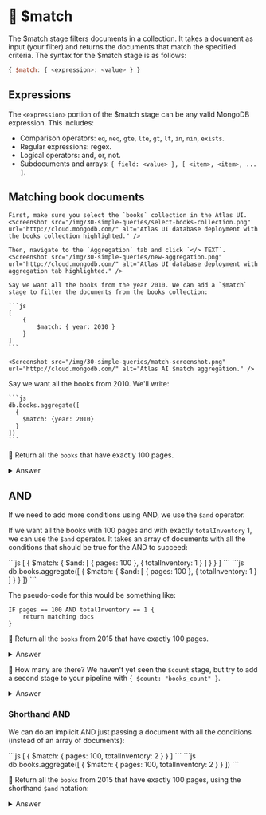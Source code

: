 
# 👐 $match

The [$match](https://www.mongodb.com/docs/manual/reference/operator/aggregation/match/) stage filters documents in a collection. It takes a document as input (your filter) and returns the documents that match the specified criteria. The syntax for the $match stage is as follows:

```js
{ $match: { <expression>: <value> } }
```

## Expressions

The `<expression>` portion of the $match stage can be any valid MongoDB expression. This includes:

* Comparison operators: `eq`, `neq`, `gte`, `lte`, `gt`, `lt`, `in`, `nin`, `exists`.
* Regular expressions: regex.
* Logical operators: and, or, not.
* Subdocuments and arrays: `{ field: <value> }, [ <item>, <item>, ... ]`.

## Matching book documents

<Tabs groupId="aggregations">
  <TabItem value="atlas" label="Atlas UI">

    First, make sure you select the `books` collection in the Atlas UI. 
    <Screenshot src="/img/30-simple-queries/select-books-collection.png" url="http://cloud.mongodb.com/" alt="Atlas UI database deployment with the books collection highlighted." />

    Then, navigate to the `Aggregation` tab and click `</> TEXT`.
    <Screenshot src="/img/30-simple-queries/new-aggregation.png" url="http://cloud.mongodb.com/" alt="Atlas UI database deployment with aggregation tab highlighted." />

    Say we want all the books from the year 2010. We can add a `$match` stage to filter the documents from the books collection:

    ```js
    [
        {
            $match: { year: 2010 }
        }
    ]
    ```

    <Screenshot src="/img/30-simple-queries/match-screenshot.png" url="http://cloud.mongodb.com/" alt="Atlas AI $match aggregation." />

  </TabItem>
  <TabItem value="mongodb-shell" label="MongoDB Shell">
    Say we want all the books from 2010. We'll write:

    ```js
    db.books.aggregate([
      {
        $match: {year: 2010}
      }
    ])
    ```
  </TabItem>
</Tabs>


👐 Return all the `books` that have exactly 100 pages.

<details>
<summary>Answer</summary>
<div>

<Tabs groupId="aggregations">
  <TabItem value="atlas" label="Atlas UI">
```js
[
  {
    $match: { pages: 100 }
  }
]
```

  </TabItem>
  <TabItem value="mongodb-shell" label="MongoDB Shell">
```js
db.books.aggregate([
  {
    $match: { pages: 100 }
  }
])
```
  </TabItem>
</Tabs>


</div>
</details>

## AND

If we need to add more conditions using AND, we use the `$and` operator.

If we want all the books with 100 pages and with exactly `totalInventory` 1, we can use the `$and` operator. It takes an array of documents with all the conditions that should be true for the AND to succeed:

<Tabs groupId="aggregations">
  <TabItem value="atlas" label="Atlas UI">
```js
[
  {
    $match: {
      $and: [
        { pages: 100 },
        { totalInventory: 1 }
      ]
    }
  }
]
```
  </TabItem>
  <TabItem value="mongodb-shell" label="MongoDB Shell">
```js
db.books.aggregate([
  {
    $match: { 
      $and: [
        { pages: 100 }, 
        { totalInventory: 1 }
      ]
    }
  }
])
```
  </TabItem>
</Tabs>

The pseudo-code for this would be something like:

```
IF pages == 100 AND totalInventory == 1 {
    return matching docs
}
```

👐 Return all the `books` from 2015 that have exactly 100 pages.

<details>
<summary>Answer</summary>
<div>

<Tabs groupId="aggregations">
  <TabItem value="atlas" label="Atlas UI">
```js
[
  {
    $match: {
      $and: [
        { pages: 100 },
        { year: 2015 }
      ]
    }
  }
]
```
  </TabItem>
  <TabItem value="mongodb-shell" label="MongoDB Shell">
```js
db.books.aggregate([
  { 
    $match: {
      $and: [
        { pages: 100 }, 
        { year: 2015 }
      ]
    } 
  }
])
```
  </TabItem>
</Tabs>

</div>
</details>

👐 How many are there? We haven't yet seen the `$count` stage, but try to add a second stage to your pipeline with `{ $count: "books_count" }`.

<details>
<summary>Answer</summary>
<div>

<Tabs groupId="aggregations">
  <TabItem value="atlas" label="Atlas UI">
```js
[
    {
        $match: {
            $and: [
                { pages: 100 },
                { year: 2015 }
            ]
        }
    },
    {
        $count: "books_count"
    }
]
```
  </TabItem>
  <TabItem value="mongodb-shell" label="MongoDB Shell">
```js
db.books.aggregate(
  [
    { $match: {$and: [{pages: 100}, {year: 2015}]} },
    { $count: "books_count" }
  ]
)
```
  </TabItem>
</Tabs>
</div>
</details>

### Shorthand AND

We can do an implicit AND just passing a document with all the conditions (instead of an array of documents):

<Tabs groupId="aggregations">
  <TabItem value="atlas" label="Atlas UI">
```js
[
  {
    $match: { pages: 100, totalInventory: 2 }
  }
]
```
  </TabItem>
  <TabItem value="mongodb-shell" label="MongoDB Shell">
```js
db.books.aggregate([
  {
    $match: { pages: 100, totalInventory: 2 }
  }
])
```
  </TabItem>
</Tabs>


👐 Return all the `books` from 2015 that have exactly 100 pages, using the shorthand `$and` notation:

<details>
<summary>Answer</summary>
<div>

<Tabs groupId="aggregations">
  <TabItem value="atlas" label="Atlas UI">
```js
[
    {
        $match: {pages: 100, year: 2015}
    }
]
```
  </TabItem>
  <TabItem value="mongodb-shell" label="MongoDB Shell">
```js
db.books.aggregate([{$match: {pages: 100, year: 2015}}])
```
  </TabItem>
</Tabs>
</div>
</details>
